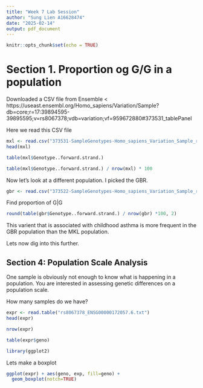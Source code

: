 ```yaml
---
title: "Week 7 Lab Session"
author: "Sung Lien A16628474"
date: "2025-02-14"
output: pdf_document
---
```


```r
knitr::opts_chunk$set(echo = TRUE)
```

# Section 1. Proportion og G/G in a population

Downloaded a CSV file from Ensemble < https://useast.ensembl.org/Homo_sapiens/Variation/Sample?db=core;r=17:39894595-39895595;v=rs8067378;vdb=variation;vf=959672880#373531_tablePanel

Here we read this CSV file 

```r
mxl <- read.csv("373531-SampleGenotypes-Homo_sapiens_Variation_Sample_rs8067378.csv")
head(mxl)
```


```r
table(mxl$Genotype..forward.strand.)
```


```r
table(mxl$Genotype..forward.strand.) / nrow(mxl) * 100
```

Now let's look at a different population. I picked the GBR.

```r
gbr <- read.csv("373522-SampleGenotypes-Homo_sapiens_Variation_Sample_rs8067378.csv")
```


Find proportion of G|G
```r
round(table(gbr$Genotype..forward.strand.) / nrow(gbr) *100, 2)
```

This varient that is associated with childhood asthma is more frequent in the GBR population than the MKL population.

Lets now dig into this further.

## Section 4: Population Scale Analysis
One sample is obviously not enough to know what is happening in a population. You are interested in assessing genetic differences on a population scale. 

How many samples do we have?

```r
expr <- read.table("rs8067378_ENSG00000172057.6.txt")
head(expr)
```


```r
nrow(expr)
```


```r
table(expr$geno)
```

```r
library(ggplot2)
```

Lets make a boxplot

```r
ggplot(expr) + aes(geno, exp, fill=geno) +
  geom_boxplot(notch=TRUE)
```












